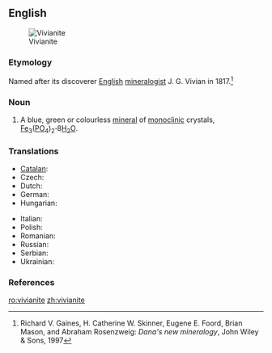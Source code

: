 ==English==
[[Image:Vivianite w-triphylite and feldspar (Hydrous iron phosphate Custer County South Dakota 1651.jpg|thumb|Vivianite]]

===Etymology===
Named after its discoverer [[English]] [[mineralogist]] J. G. Vivian in 1817.<ref>Richard V. Gaines, H. Catherine W. Skinner, Eugene E. Foord, Brian Mason, and Abraham Rosenzweig: ''Dana's new mineralogy'', John Wiley & Sons, 1997</ref>

===Noun===
{{en-noun|-}}

#{{mineralogy}} A blue, green or colourless [[mineral]] of [[monoclinic]] crystals,  [[iron|Fe]]<sub>3</sub>([[phosphorus|P]][[oxygen|O]]<sub>4</sub>)<sub>2</sub>'''&middot;'''8[[water|H<sub>2</sub>O]].

===Translations===
{{trans-top|mineral}}
* [[Catalan]]: {{t|ca|vivianita}}
* Czech: {{t-|cs|vivianit}}
* Dutch: {{t|nl|vivianiet}}
* German: {{t|de|Vivianit}}
* Hungarian: {{t-|hu|vivianit}}
{{trans-mid}}
* Italian: {{t-|it|vivianite}}
* Polish: {{t|pl|wiwianit}}
* Romanian: {{t+|ro|vivianit|n}}
* Russian: {{t|ru|вивианит}}
* Serbian: {{t|sr|вивианит|sc=Cyrl}}
* Ukrainian: {{t|uk|вівіаніт|xs=Ukrainian}}
{{trans-bottom}}

===References===
<references/>

[[ro:vivianite]]
[[zh:vivianite]]